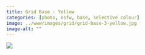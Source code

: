 ```yaml
---
title: Grid Base - Yellow
categories: [photo, nsfw, base, selective colour]
image: ../www/images/grid/grid-base-3-yellow.jpg
image-alt: ""
---
```



![](../www/images/grid/grid-base-3-yellow.jpg)

